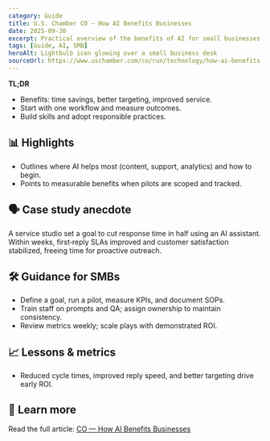 ```yaml
---
category: Guide
title: U.S. Chamber CO — How AI Benefits Businesses
date: 2025-09-30
excerpt: Practical overview of the benefits of AI for small businesses and where to start.
tags: [Guide, AI, SMB]
heroAlt: Lightbulb icon glowing over a small business desk
sourceUrl: https://www.uschamber.com/co/run/technology/how-ai-benefits-businesses
---
```


**TL;DR**

- Benefits: time savings, better targeting, improved service.
- Start with one workflow and measure outcomes.
- Build skills and adopt responsible practices.

## 📊 Highlights

- Outlines where AI helps most (content, support, analytics) and how to begin.
- Points to measurable benefits when pilots are scoped and tracked.

## 🗣 Case study anecdote

A service studio set a goal to cut response time in half using an AI assistant. Within weeks, first‑reply SLAs improved and customer satisfaction stabilized, freeing time for proactive outreach.

## 🛠 Guidance for SMBs

- Define a goal, run a pilot, measure KPIs, and document SOPs.
- Train staff on prompts and QA; assign ownership to maintain consistency.
- Review metrics weekly; scale plays with demonstrated ROI.

## 📈 Lessons & metrics

- Reduced cycle times, improved reply speed, and better targeting drive early ROI.

## 🔗 Learn more

Read the full article: <a href="https://www.uschamber.com/co/run/technology/how-ai-benefits-businesses" target="_blank" rel="noopener noreferrer">CO — How AI Benefits Businesses</a>
